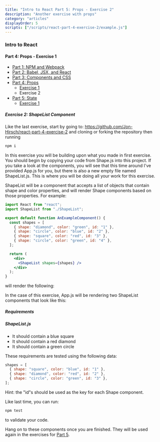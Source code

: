 ```yaml
---
title: "Intro to React Part 5: Props - Exercise 2"
description: "Another exercise with props"
category: "articles"
displayOrder: 5
scripts: ["/scripts/react-part-4-exercise-2/example.js"]
---
```


### Intro to React

#### Part 4: Props - Exercise 1

- [Part 1: NPM and Webpack](/articles/react-part-1-npm-and-webpack)
- [Part 2: Babel, JSX, and React](/articles/react-part-2-babel-jsx-and-react)
- [Part 3: Components and CSS](/articles/react-part-3-components-and-css)
- [Part 4: Props](/articles/react-part-4-props)
  - [Exercise 1](/articles/react-part-4-exercise-1)
  - Exercise 2
- [Part 5: State](/articles/react-part-5-state)
  - [Exercise 1](/articles/react-part-5-exercise-1)

##### Exercise 2: ShapeList Component

Like the last exercise, start by going to: https://github.com/Jon-Hirsch/react-part-4-exercise-2
and cloning or forking the repository then running

```bash
npm i
```

In this exercise you will be building upon what you made in first exercise. You should
begin by copying your code from Shape.js into this project. If you take a look at the
components, you will see that this time around I've provided App.js for you, but there
is also a new empty file named ShapeList.js. This is where you will be doing all your
work for this exercise.

ShapeList will be a component that accepts a list of objects that contain shape and
color properties, and will render Shape components based on those properties. For example:

```jsx
import React from "react";
import ShapeList from "./ShapeList";

export default function AnExampleComponent() {
  const shapes = [
    { shape: "diamond", color: "green", id: "1" },
    { shape: "circle", color: "blue", id: "2" },
    { shape: "square", color: "red", id: "3" },
    { shape: "circle", color: "green", id: "4" },
  ];

  return (
    <div>
      <ShapeList shapes={shapes} />
    </div>
  );
}
```

will render the following:

<div id="example1"></div>

In the case of this exercise, App.js will be rendering two ShapeList components
that look like this:

<div id="example2"></div>

##### Requirements

##### ShapeList.js

- It should contain a blue square
- It should contain a red diamond
- It should contain a green circle

These requirements are tested using the following data:

```jsx
shapes = [
  { shape: "square", color: "blue", id: "1" },
  { shape: "diamond", color: "red", id: "2" },
  { shape: "circle", color: "green", id: "3" },
];
```

Hint: the "id"s should be used as the key for each Shape component.

Like last time, you can run:

```bash
npm test
```

to validate your code.

Hang on to these components once you are finished. They will be used again in the
exercises for [Part 5](/articles/react-part-5-state).
